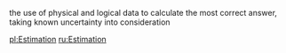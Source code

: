 the use of physical and logical data to calculate the most correct answer, taking known uncertainty into consideration

{{stub}}

[[pl:Estimation]]
[[ru:Estimation]]